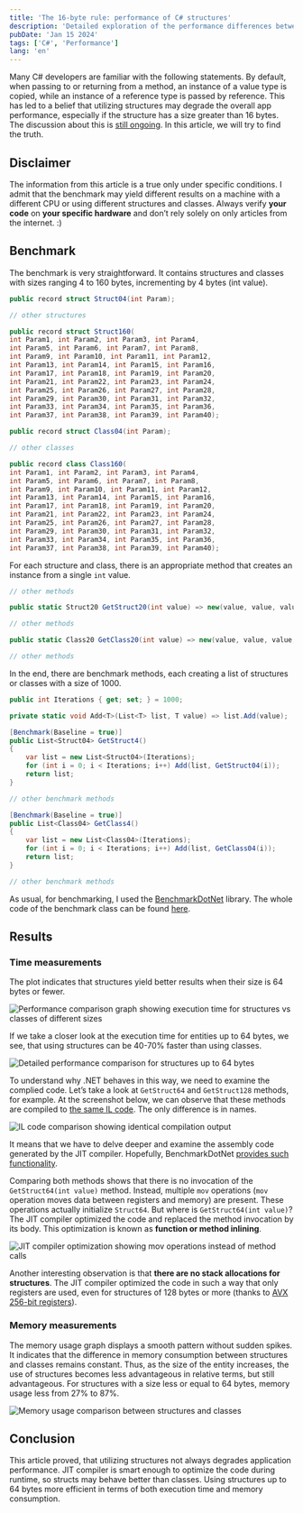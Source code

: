 ```yaml
---
title: 'The 16-byte rule: performance of C# structures'
description: 'Detailed exploration of the performance differences between C# structures and classes'
pubDate: 'Jan 15 2024'
tags: ['C#', 'Performance']
lang: 'en'
---
```



Many C# developers are familiar with the following statements. By default, when passing to or returning from a method, an instance of a value type is copied, while an instance of a reference type is passed by reference. This has led to a belief that utilizing structures may degrade the overall app performance, especially if the structure has a size greater than 16 bytes. The discussion about this is [still ongoing](https://www.reddit.com/r/csharp/comments/yhsjjf/only_use_structs_if_they_are_under_16_bytes_but/). In this article, we will try to find the truth.

## Disclaimer

The information from this article is а true only under specific conditions. I admit that the benchmark may yield different results on a machine with a different CPU or using different structures and classes. Always verify **your code** on **your specific hardware** and don’t rely solely on only articles from the internet. :)

## Benchmark

The benchmark is very straightforward. It contains structures and classes with sizes ranging 4 to 160 bytes, incrementing by 4 bytes (int value).

```cs
public record struct Struct04(int Param);

// other structures

public record struct Struct160(
int Param1, int Param2, int Param3, int Param4,
int Param5, int Param6, int Param7, int Param8,
int Param9, int Param10, int Param11, int Param12,
int Param13, int Param14, int Param15, int Param16,
int Param17, int Param18, int Param19, int Param20,
int Param21, int Param22, int Param23, int Param24,
int Param25, int Param26, int Param27, int Param28,
int Param29, int Param30, int Param31, int Param32,
int Param33, int Param34, int Param35, int Param36,
int Param37, int Param38, int Param39, int Param40);

public record struct Class04(int Param);

// other classes

public record class Class160(
int Param1, int Param2, int Param3, int Param4,
int Param5, int Param6, int Param7, int Param8,
int Param9, int Param10, int Param11, int Param12,
int Param13, int Param14, int Param15, int Param16,
int Param17, int Param18, int Param19, int Param20,
int Param21, int Param22, int Param23, int Param24,
int Param25, int Param26, int Param27, int Param28,
int Param29, int Param30, int Param31, int Param32,
int Param33, int Param34, int Param35, int Param36,
int Param37, int Param38, int Param39, int Param40);
```

For each structure and class, there is an appropriate method that creates an instance from a single `int` value.

```cs
// other methods

public static Struct20 GetStruct20(int value) => new(value, value, value, value, value);

// other methods

public static Class20 GetClass20(int value) => new(value, value, value, value, value);

// other methods
```

In the end, there are benchmark methods, each creating a list of structures or classes with a size of 1000.

```cs
public int Iterations { get; set; } = 1000;

private static void Add<T>(List<T> list, T value) => list.Add(value);

[Benchmark(Baseline = true)]
public List<Struct04> GetStruct4()
{
    var list = new List<Struct04>(Iterations);
    for (int i = 0; i < Iterations; i++) Add(list, GetStruct04(i));
    return list;
}

// other benchmark methods

[Benchmark(Baseline = true)]
public List<Class04> GetClass4()
{
    var list = new List<Class04>(Iterations);
    for (int i = 0; i < Iterations; i++) Add(list, GetClass04(i));
    return list;
}

// other benchmark methods
```

As usual, for benchmarking, I used the [BenchmarkDotNet](https://github.com/dotnet/BenchmarkDotNet) library. The whole code of the benchmark class can be found [here](https://github.com/alexeyfv/class-vs-struct).

## Results

### Time measurements

The plot indicates that structures yield better results when their size is 64 bytes or fewer.

<Image
  src={performanceGraph}
  alt="Performance comparison graph showing execution time for structures vs classes of different sizes"
/>

If we take a closer look at the execution time for entities up to 64 bytes, we see, that using structures can be 40-70% faster than using classes.

<Image
  src={structurePerformance}
  alt="Detailed performance comparison for structures up to 64 bytes"
/>

To understand why .NET behaves in this way, we need to examine the complied code. Let’s take a look at `GetStruct64` and `GetStruct128` methods, for example. At the screenshot below, we can observe that these methods are compiled to [the same IL code](https://sharplab.io/#gist:d1ddca6000c43cd364b84c894ce74528). The only difference is in names.

<Image
  src={ilCode}
  alt="IL code comparison showing identical compilation output"
/>

It means that we have to delve deeper and examine the assembly code generated by the JIT compiler. Hopefully, BenchmarkDotNet [provides such functionality](https://benchmarkdotnet.org/articles/features/disassembler.html).

Comparing both methods shows that there is no invocation of the `GetStruct64(int value)` method. Instead, multiple `mov` operations (`mov` operation moves data between registers and memory) are present. These operations actually initialize `Struct64`. But where is `GetStruct64(int value)`? The JIT compiler optimized the code and replaced the method invocation by its body. This optimization is known as **function or method inlining**.

<Image
  src={jitCompiler}
  alt="JIT compiler optimization showing mov operations instead of method calls"
/>

Another interesting observation is that **there are no stack allocations for structures**. The JIT compiler optimized the code in such a way that only registers are used, even for structures of 128 bytes or more (thanks to [AVX 256-bit registers](https://en.wikipedia.org/wiki/Advanced_Vector_Extensions)).

### Memory measurements

The memory usage graph displays a smooth pattern without sudden spikes. It indicates that the difference in memory consumption between structures and classes remains constant. Thus, as the size of the entity increases, the use of structures becomes less advantageous in relative terms, but still advantageous. For structures with a size less or equal to 64 bytes, memory usage less from 27% to 87%.

<Image
  src={memoryUsage}
  alt="Memory usage comparison between structures and classes"
/>

## Conclusion

This article proved, that utilizing structures not always degrades application performance. JIT compiler is smart enough to optimize the code during runtime, so structs may behave better than classes. Using structures up to 64 bytes more efficient in terms of both execution time and memory consumption.
